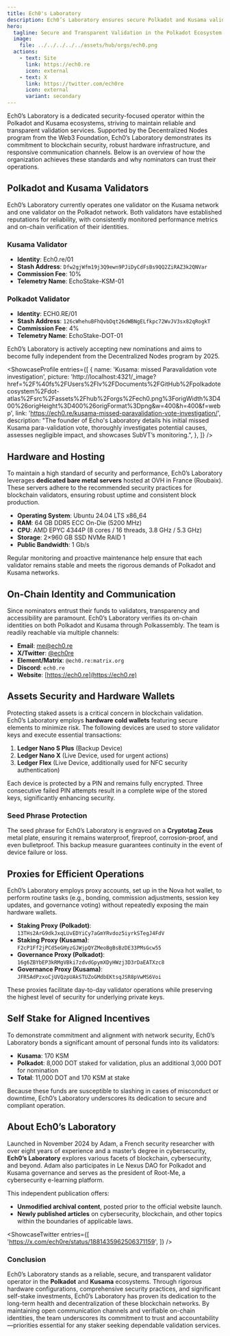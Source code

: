 ```yaml
---
title: Ech0's Laboratory
description: Ech0’s Laboratory ensures secure Polkadot and Kusama validation through robust hardware, transparent operations, and dedicated self-stake.
hero:
  tagline: Secure and Transparent Validation in the Polkadot Ecosystem.
  image: 
    file: ../../../../../assets/hub/orgs/ech0.png
  actions:
    - text: Site
      link: https://ech0.re
      icon: external
    - text: X
      link: https://twitter.com/ech0re
      icon: external
      variant: secondary
---
```



Ech0’s Laboratory is a dedicated security-focused operator within the Polkadot and Kusama ecosystems, striving to maintain reliable and transparent validation services. 
Supported by the Decentralized Nodes program from the Web3 Foundation, Ech0’s Laboratory demonstrates its commitment to blockchain security, robust hardware infrastructure, and responsive communication channels. 
Below is an overview of how the organization achieves these standards and why nominators can trust their operations.

## Polkadot and Kusama Validators
Ech0’s Laboratory currently operates one validator on the Kusama network and one validator on the Polkadot network. 
Both validators have established reputations for reliability, with consistently monitored performance metrics and on-chain verification of their identities.

### Kusama Validator
- **Identity**: Ech0.re/01  
- **Stash Address**: `Dfw2gjWfm19j3Q9ewn9PJiDyCdFsBs9QQ2ZiRAZ3k2QNVar`  
- **Commission Fee**: 10%  
- **Telemetry Name**: EchoStake-KSM-01  

### Polkadot Validator
- **Identity**: ECH0.RE/01  
- **Stash Address**: `126cWhehuBFhQvbDqt26dWBNgELfkpc72WvJV3sx82qRogkT`  
- **Commission Fee**: 4%  
- **Telemetry Name**: EchoStake-DOT-01  

Ech0’s Laboratory is actively accepting new nominations and aims to become fully independent from the Decentralized Nodes program by 2025.

<ShowcaseProfile
  entries={[
    {
      name: 'Kusama: missed Paravalidation vote investigation',
      picture: 'http://localhost:4321/_image?href=%2F%40fs%2FUsers%2Flv%2FDocuments%2FGitHub%2Fpolkadotecosystem%2Fdot-atlas%2Fsrc%2Fassets%2Fhub%2Forgs%2Fech0.png%3ForigWidth%3D400%26origHeight%3D400%26origFormat%3Dpng&w=400&h=400&f=webp',
      link: 'https://ech0.re/kusama-missed-paravalidation-vote-investigation/',
      description:
        "The founder of Echo's Laboratory details his initial missed Kusama para-validation vote, thoroughly investigates potential causes, assesses negligible impact, and showcases SubVT’s monitoring.",
    },
  ]}
/>

## Hardware and Hosting
To maintain a high standard of security and performance, Ech0’s Laboratory leverages **dedicated bare metal servers** hosted at OVH in France (Roubaix). 
These servers adhere to the recommended security practices for blockchain validators, ensuring robust uptime and consistent block production.
- **Operating System**: Ubuntu 24.04 LTS x86_64  
- **RAM**: 64 GB DDR5 ECC On-Die (5200 MHz)  
- **CPU**: AMD EPYC 4344P (8 cores / 16 threads, 3.8 GHz / 5.3 GHz)  
- **Storage**: 2×960 GB SSD NVMe RAID 1  
- **Public Bandwidth**: 1 Gb/s  

Regular monitoring and proactive maintenance help ensure that each validator remains stable and meets the rigorous demands of Polkadot and Kusama networks.

## On-Chain Identity and Communication
Since nominators entrust their funds to validators, transparency and accessibility are paramount. Ech0’s Laboratory verifies its on-chain identities on both Polkadot and Kusama through Polkassembly. 
The team is readily reachable via multiple channels:

- **Email**: [me@ech0.re](mailto:me@ech0.re)  
- **X/Twitter**: [@ech0re](https://twitter.com/ech0re)  
- **Element/Matrix**: `@ech0.re:matrix.org`  
- **Discord**: `ech0.re`  
- **Website**: [https://ech0.re](https://ech0.re)

## Assets Security and Hardware Wallets

Protecting staked assets is a critical concern in blockchain validation. Ech0’s Laboratory employs **hardware cold wallets** featuring secure elements to minimize risk. The following devices are used to store validator keys and execute essential transactions:

1. **Ledger Nano S Plus** (Backup Device)  
2. **Ledger Nano X** (Live Device, used for urgent actions)  
3. **Ledger Flex** (Live Device, additionally used for NFC security authentication)

Each device is protected by a PIN and remains fully encrypted. Three consecutive failed PIN attempts result in a complete wipe of the stored keys, significantly enhancing security.

### Seed Phrase Protection
The seed phrase for Ech0’s Laboratory is engraved on a **Cryptotag Zeus** metal plate, ensuring it remains waterproof, fireproof, corrosion-proof, and even bulletproof. This backup measure guarantees continuity in the event of device failure or loss.

## Proxies for Efficient Operations
Ech0’s Laboratory employs proxy accounts, set up in the Nova hot wallet, to perform routine tasks (e.g., bonding, commission adjustments, session key updates, and governance voting) without repeatedly exposing the main hardware wallets.
- **Staking Proxy (Polkadot)**: `13THs2ArG9dkJxqLUvEDYiCy7aGmYRvdoz5iyrkSTegJ4FdV`  
- **Staking Proxy (Kusama)**: `F2cP1Ff2jPCd5eGHyzGJWjpQYZMeoBgBsBzDE33PMsGcw55`  
- **Governance Proxy (Polkadot)**: `16g6ZBYbEP3kRMgVBki7zdvdGpymXDyHWzj3D3rDaEATXzc8`  
- **Governance Proxy (Kusama)**: `JFR5AdPzxoCjUVQzpUAkSTUZoGMdbEKtsqJSR8pVwMS6Voi`

These proxies facilitate day-to-day validator operations while preserving the highest level of security for underlying private keys.

## Self Stake for Aligned Incentives
To demonstrate commitment and alignment with network security, Ech0’s Laboratory bonds a significant amount of personal funds into its validators:
- **Kusama**: 170 KSM  
- **Polkadot**: 8,000 DOT staked for validation, plus an additional 3,000 DOT for nomination  
- **Total**: 11,000 DOT and 170 KSM at stake  

Because these funds are susceptible to slashing in cases of misconduct or downtime, Ech0’s Laboratory underscores its dedication to secure and compliant operation.

## About Ech0’s Laboratory
Launched in November 2024 by Adam, a French security researcher with over eight years of experience and a master’s degree in cybersecurity, **Ech0’s Laboratory** explores various facets of blockchain, cybersecurity, and beyond. 
Adam also participates in Le Nexus DAO for Polkadot and Kusama governance and serves as the president of Root-Me, a cybersecurity e-learning platform. 

This independent publication offers:
- **Unmodified archival content**, posted prior to the official website launch.  
- **Newly published articles** on cybersecurity, blockchain, and other topics within the boundaries of applicable laws.  

<ShowcaseTwitter
  entries={[
    'https://x.com/ech0re/status/1881435962506371159',
  ]}
/>

 <script async src="https://platform.twitter.com/widgets.js" charset="utf-8"></script>


### Conclusion
Ech0’s Laboratory stands as a reliable, secure, and transparent validator operator in the **Polkadot** and **Kusama** ecosystems. 
Through rigorous hardware configurations, comprehensive security practices, and significant self-stake investments, Ech0’s Laboratory has proven its dedication to the long-term health and decentralization of these blockchain networks. 
By maintaining open communication channels and verifiable on-chain identities, the team underscores its commitment to trust and accountability—priorities essential for any staker seeking dependable validation services.